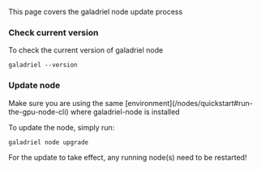 This page covers the galadriel node update process

### Check current version

To check the current version of galadriel node

```
galadriel --version
```

### Update node

<Info>
  Make sure you are using the same [environment](/nodes/quickstart#run-the-gpu-node-cli) where galadriel-node is installed
</Info>

To update the node, simply run:

```
galadriel node upgrade
```

For the update to take effect, any running node(s) need to be restarted!
